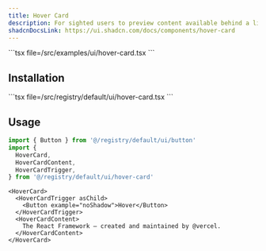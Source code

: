 ```yaml
---
title: Hover Card
description: For sighted users to preview content available behind a link.
shadcnDocsLink: https://ui.shadcn.com/docs/components/hover-card
---
```


<ComponentPreview component="hover-card">
  ```tsx file=<rootDir>/src/examples/ui/hover-card.tsx
  ```
</ComponentPreview>

## Installation

<Installation component="hover-card">
  ```tsx file=<rootDir>/src/registry/default/ui/hover-card.tsx
  ```
</Installation>

## Usage

```ts
import { Button } from '@/registry/default/ui/button'
import {
  HoverCard,
  HoverCardContent,
  HoverCardTrigger,
} from '@/registry/default/ui/hover-card'
```

```tsx
<HoverCard>
  <HoverCardTrigger asChild>
    <Button example="noShadow">Hover</Button>
  </HoverCardTrigger>
  <HoverCardContent>
    The React Framework – created and maintained by @vercel.
  </HoverCardContent>
</HoverCard>
```